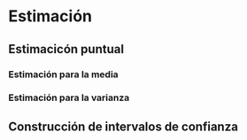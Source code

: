 # Estimación

## Estimacicón puntual

### Estimación para la media

### Estimación para la varianza

## Construcción de intervalos de confianza